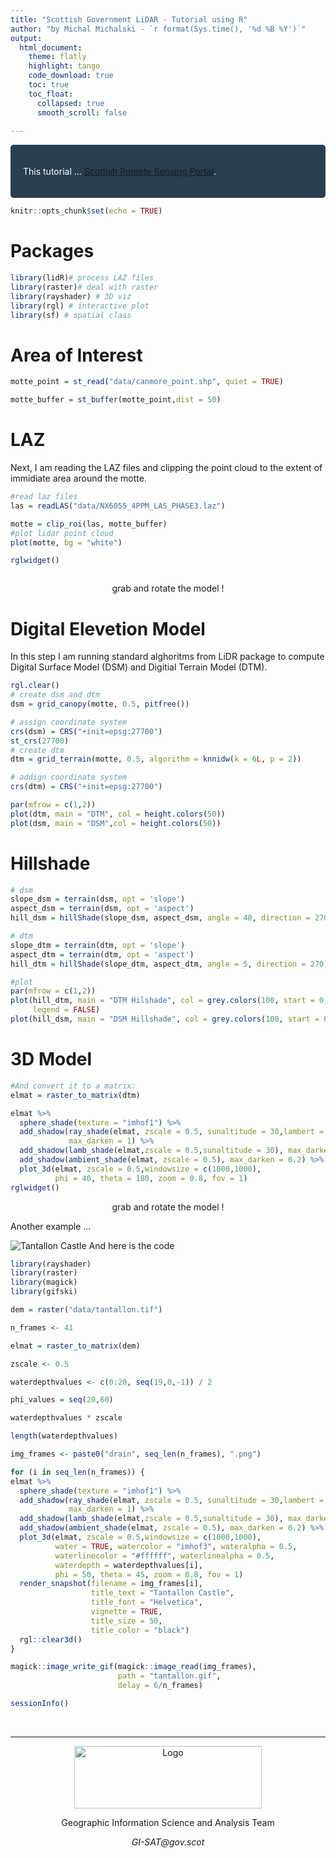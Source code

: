 ```yaml
---
title: "Scottish Government LiDAR - Tutorial using R"
author: "by Michal Michalski - `r format(Sys.time(), '%d %B %Y')`"
output: 
  html_document:
    theme: flatly
    highlight: tango
    code_download: true
    toc: true
    toc_float: 
      collapsed: true
      smooth_scroll: false
  
---
```


<style>

div.blue { color: #FFFFFF ;background-color: #293e51; border-radius: 5px; padding: 20px; }

</style>

<div class = "blue">

This tutorial ... [Scottish Remote Sensing Portal](https://remotesensingdata.gov.scot/).

</div>

```r
knitr::opts_chunk$set(echo = TRUE)
```

# Packages

```r
library(lidR)# process LAZ files
library(raster)# deal with raster
library(rayshader) # 3D viz
library(rgl) # interactive plot
library(sf) # spatial class

```


# Area of Interest

```r
motte_point = st_read("data/canmore_point.shp", quiet = TRUE)

motte_buffer = st_buffer(motte_point,dist = 50)

```

# LAZ

Next, I am reading the LAZ files and clipping the point cloud to the extent of immidiate area around the motte.
```r
#read laz files
las = readLAS("data/NX6055_4PPM_LAS_PHASE3.laz")

motte = clip_roi(las, motte_buffer)
#plot lidar point cloud
plot(motte, bg = "white")

rglwidget()



```

<p style="text-align: center;">grab and rotate the model ! </a></p>

# Digital Elevetion Model

In this step I am running standard alghoritms from LiDR package to compute Digital Surface Model (DSM) and Digitial Terrain Model (DTM).

```r
rgl.clear()
# create dsm and dtm
dsm = grid_canopy(motte, 0.5, pitfree())

# assign coordinate system
crs(dsm) = CRS("+init=epsg:27700")
st_crs(27700)
# create dtm
dtm = grid_terrain(motte, 0.5, algorithm = knnidw(k = 6L, p = 2))

# addign coordinate system
crs(dtm) = CRS("+init=epsg:27700")

par(mfrow = c(1,2))
plot(dtm, main = "DTM", col = height.colors(50))
plot(dsm, main = "DSM",col = height.colors(50))

```

# Hillshade

```r
# dsm
slope_dsm = terrain(dsm, opt = 'slope')
aspect_dsm = terrain(dsm, opt = 'aspect')
hill_dsm = hillShade(slope_dsm, aspect_dsm, angle = 40, direction = 270)

# dtm
slope_dtm = terrain(dtm, opt = 'slope')
aspect_dtm = terrain(dtm, opt = 'aspect')
hill_dtm = hillShade(slope_dtm, aspect_dtm, angle = 5, direction = 270)

#plot
par(mfrow = c(1,2))
plot(hill_dtm, main = "DTM Hilshade", col = grey.colors(100, start = 0, end = 1), 
     legend = FALSE)
plot(hill_dsm, main = "DSM Hillshade", col = grey.colors(100, start = 0, end = 1))
```

# 3D Model

```r
#And convert it to a matrix:
elmat = raster_to_matrix(dtm)

elmat %>%
  sphere_shade(texture = "imhof1") %>%
  add_shadow(ray_shade(elmat, zscale = 0.5, sunaltitude = 30,lambert = TRUE),
             max_darken = 1) %>%
  add_shadow(lamb_shade(elmat,zscale = 0.5,sunaltitude = 30), max_darken = 0.2) %>%
  add_shadow(ambient_shade(elmat, zscale = 0.5), max_darken = 0.2) %>%
  plot_3d(elmat, zscale = 0.5,windowsize = c(1000,1000),
          phi = 40, theta = 180, zoom = 0.8, fov = 1)
rglwidget()
```

<p style="text-align: center;">grab and rotate the model ! </a></p>


Another example ...

![Tantallon Castle](img/tantallon.gif)
And here is the code

```r
library(rayshader)
library(raster)
library(magick)
library(gifski)

dem = raster("data/tantallon.tif")

n_frames <- 41

elmat = raster_to_matrix(dem)

zscale <- 0.5

waterdepthvalues <- c(0:20, seq(19,0,-1)) / 2

phi_values = seq(20,60)

waterdepthvalues * zscale

length(waterdepthvalues)

img_frames <- paste0("drain", seq_len(n_frames), ".png")

for (i in seq_len(n_frames)) {
elmat %>%
  sphere_shade(texture = "imhof1") %>%
  add_shadow(ray_shade(elmat, zscale = 0.5, sunaltitude = 30,lambert = TRUE),
             max_darken = 1) %>%
  add_shadow(lamb_shade(elmat,zscale = 0.5,sunaltitude = 30), max_darken = 0.2) %>%
  add_shadow(ambient_shade(elmat, zscale = 0.5), max_darken = 0.2) %>%
  plot_3d(elmat, zscale = 0.5,windowsize = c(1000,1000),
          water = TRUE, watercolor = "imhof3", wateralpha = 0.5, 
          waterlinecolor = "#ffffff", waterlinealpha = 0.5,
          waterdepth = waterdepthvalues[i],
          phi = 50, theta = 45, zoom = 0.8, fov = 1)
  render_snapshot(filename = img_frames[i],
                  title_text = "Tantallon Castle", 
                  title_font = "Helvetica",
                  vignette = TRUE,
                  title_size = 50,
                  title_color = "black")
  rgl::clear3d()
}

magick::image_write_gif(magick::image_read(img_frames), 
                        path = "tantallon.gif", 
                        delay = 6/n_frames)
```

```r
sessionInfo()
```

&nbsp;
<hr />
<center>
<img src="https://remotesensingdata.gov.scot/scotgovlogo.38a73f68.svg" alt = "Logo" width="300" height="100">
</center>
<p style="text-align: center;">Geographic Information Science and Analysis Team</p>
<p style="text-align: center;"><span><em>GI-SAT@gov.scot</em></span></p>
